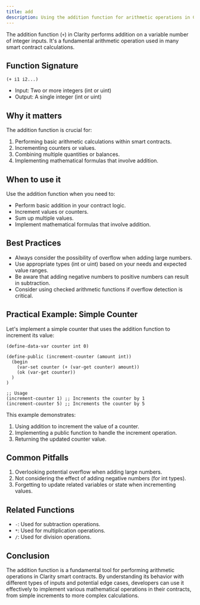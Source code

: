 ```yaml
---
title: add
description: Using the addition function for arithmetic operations in Clarity smart contracts.
---
```


The addition function (`+`) in Clarity performs addition on a variable number of integer inputs. It's a fundamental arithmetic operation used in many smart contract calculations.

## Function Signature

```clarity
(+ i1 i2...)
```

- Input: Two or more integers (int or uint)
- Output: A single integer (int or uint)

## Why it matters

The addition function is crucial for:

1. Performing basic arithmetic calculations within smart contracts.
2. Incrementing counters or values.
3. Combining multiple quantities or balances.
4. Implementing mathematical formulas that involve addition.

## When to use it

Use the addition function when you need to:

- Perform basic addition in your contract logic.
- Increment values or counters.
- Sum up multiple values.
- Implement mathematical formulas that involve addition.

## Best Practices

- Always consider the possibility of overflow when adding large numbers.
- Use appropriate types (int or uint) based on your needs and expected value ranges.
- Be aware that adding negative numbers to positive numbers can result in subtraction.
- Consider using checked arithmetic functions if overflow detection is critical.

## Practical Example: Simple Counter

Let's implement a simple counter that uses the addition function to increment its value:

```clarity
(define-data-var counter int 0)

(define-public (increment-counter (amount int))
  (begin
    (var-set counter (+ (var-get counter) amount))
    (ok (var-get counter))
  )
)

;; Usage
(increment-counter 1) ;; Increments the counter by 1
(increment-counter 5) ;; Increments the counter by 5
```

This example demonstrates:
1. Using addition to increment the value of a counter.
2. Implementing a public function to handle the increment operation.
3. Returning the updated counter value.

## Common Pitfalls

1. Overlooking potential overflow when adding large numbers.
2. Not considering the effect of adding negative numbers (for int types).
3. Forgetting to update related variables or state when incrementing values.

## Related Functions

- `-`: Used for subtraction operations.
- `*`: Used for multiplication operations.
- `/`: Used for division operations.

## Conclusion

The addition function is a fundamental tool for performing arithmetic operations in Clarity smart contracts. By understanding its behavior with different types of inputs and potential edge cases, developers can use it effectively to implement various mathematical operations in their contracts, from simple increments to more complex calculations.